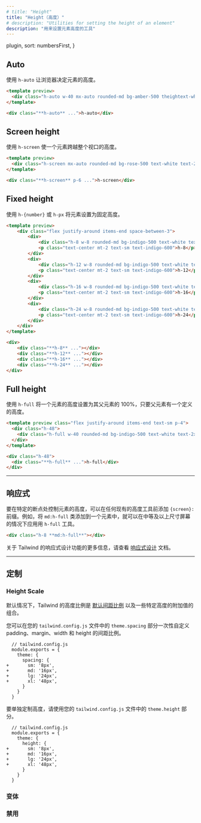 ```yaml
---
# title: "Height"
title: "Height（高度）"
# description: "Utilities for setting the height of an element"
description: "用来设置元素高度的工具"
---
```



  plugin,
  sort: numbersFirst,
}

## Auto

<!-- Use `h-auto` to let the browser determine the height for the element. -->
使用 `h-auto` 让浏览器决定元素的高度。

```html amber
<template preview>
  <div class="h-auto w-40 mx-auto rounded-md bg-amber-500 theightext-white text-2xl font-extrabold flex items-center justify-center p-6">h-auto</div>
</template>

<div class="**h-auto** ...">h-auto</div>
```

## Screen height

<!-- Use `h-screen` to make an element span the entire height of the viewport. -->
使用 `h-screen` 使一个元素跨越整个视口的高度。

```html rose
<template preview>
  <div class="h-screen mx-auto rounded-md bg-rose-500 text-white text-2xl font-extrabold flex items-center justify-center p-6">h-screen</div>
</template>

<div class="**h-screen** p-6 ...">h-screen</div>
```

## Fixed height

<!-- Use `h-{number}` or `h-px` to set an element to a fixed height. -->
使用 `h-{number}` 或 `h-px` 将元素设置为固定高度。

```html indigo
<template preview>
    <div class="flex justify-around items-end space-between-3">
        <div>
            <div class="h-8 w-8 rounded-md bg-indigo-500 text-white text-2xl font-extrabold"></div>
            <p class="text-center mt-2 text-sm text-indigo-600">h-8</p>
        </div>
        <div>
            <div class="h-12 w-8 rounded-md bg-indigo-500 text-white text-2xl font-extrabold"></div>
            <p class="text-center mt-2 text-sm text-indigo-600">h-12</p>
        </div>
        <div>
            <div class="h-16 w-8 rounded-md bg-indigo-500 text-white text-2xl font-extrabold"></div>
            <p class="text-center mt-2 text-sm text-indigo-600">h-16</p>
        </div>
        <div>
            <div class="h-24 w-8 rounded-md bg-indigo-500 text-white text-2xl font-extrabold"></div>
            <p class="text-center mt-2 text-sm text-indigo-600">h-24</p>
        </div>
    </div>
</template>

<div>
    <div class="**h-8** ..."></div>
    <div class="**h-12** ..."></div>
    <div class="**h-16** ..."></div>
    <div class="**h-24** ..."></div>
</div>
```

## Full height

<!-- Use `h-full` to set an element's height to 100% of its parent, as long as the parent has a defined height. -->
使用 `h-full` 将一个元素的高度设置为其父元素的 100%，只要父元素有一个定义的高度。

```html
<template preview class="flex justify-around items-end text-sm p-4">
  <div class="h-48">
    <div class="h-full w-40 rounded-md bg-indigo-500 text-white text-2xl font-extrabold flex items-center justify-center p-6">h-full</div>
  </div>
</template>

<div class="h-48">
  <div class="**h-full** ...">h-full</div>
</div>
```

---

<!-- ## Responsive -->
## 响应式

<!-- To control the height of an element at a specific breakpoint, add a `{screen}:` prefix to any existing width utility. For example, adding the class `md:h-full` to an element would apply the `h-full` utility at medium screen sizes and above. -->
要在特定的断点处控制元素的高度，可以在任何现有的高度工具前添加 `{screen}: `前缀。例如，将 `md:h-full` 类添加到一个元素中，就可以在中等及以上尺寸屏幕的情况下应用用 `h-full` 工具。

```html
<div class="h-8 **md:h-full**"></div>
```

<!-- For more information about Tailwind's responsive design features, check out the [Responsive Design](/docs/responsive-design) documentation. -->
关于 Tailwind 的响应式设计功能的更多信息，请查看 [响应式设计](/docs/responsive-design) 文档。

---

<!-- ## Customizing -->
## 定制

### Height Scale

<!-- By default, Tailwind's height scale is a combination of the [default spacing scale](/docs/customizing-spacing#default-spacing-scale) as well as some additional values specific to heights. -->
默认情况下，Tailwind 的高度比例是 [默认间距比例](/docs/customizing-spacing#default-spacing-scale) 以及一些特定高度的附加值的组合。

<!-- You can customize the spacing scale for padding, margin, width, and height all at once in the `theme.spacing` section of your `tailwind.config.js` file: -->
您可以在您的 `tailwind.config.js` 文件中的 `theme.spacing` 部分一次性自定义 padding、margin、width 和 height 的间距比例。

```diff-js
  // tailwind.config.js
  module.exports = {
    theme: {
      spacing: {
+       sm: '8px',
+       md: '16px',
+       lg: '24px',
+       xl: '48px',
      }
    }
  }
```

<!-- To customize height separately, use the `theme.height` section of your `tailwind.config.js` file. -->
要单独定制高度，请使用您的 `tailwind.config.js` 文件中的 `theme.height` 部分。

```diff-js
  // tailwind.config.js
  module.exports = {
    theme: {
      height: {
+       sm: '8px',
+       md: '16px',
+       lg: '24px',
+       xl: '48px',
      }
    }
  }
```

### 变体

<Variants plugin="height" />

### 禁用

<Disabling plugin="height" />
